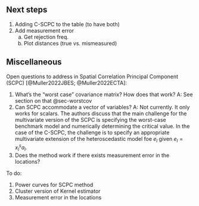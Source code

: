 ## Next steps

1.	Adding C-SCPC to the table (to have both)
3.	Add measurement error
    a.	Get rejection freq.
    b.	Plot distances (true vs. mismeasured)


## Miscellaneous

Open questions to address in Spatial Correlation Principal Component (SCPC) [@Muller2022JBES; @Muller2022ECTA]:

1. What's the "worst case" covariance matrix? How does that work? A: See section on that @sec-worstcov
2. Can SCPC accommodate a vector of variables? A: Not currently. It only works for scalars. The authors discuss that the main challenge for the multivariate version of the SCPC is specifying the worst-case benchmark model and numerically determining the critical value. In the case of the C-SCPC, the challenge is to specify an appropriate multivariate extension of the heteroscedastic model foe $e_l$ given $e_l=x^s_la_l$.
3. Does the method work if there exists measurement error in the locations?

To do:

1. Power curves for SCPC method
1. Cluster version of Kernel estimator
1. Measurement error in the locations

